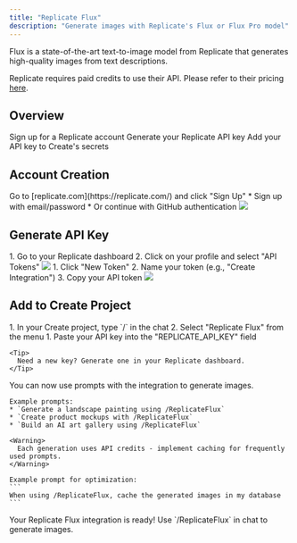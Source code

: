 ```yaml
---
title: "Replicate Flux"
description: "Generate images with Replicate's Flux or Flux Pro model"
---
```


Flux is a state-of-the-art text-to-image model from Replicate that generates high-quality images from text descriptions.

<Warning> Replicate requires paid credits to use their API. Please refer to their pricing [here](https://replicate.com/pricing#public-models).</Warning>
## Overview

<CardGroup cols={2}>
  <Card title="Create Account" icon="user">
    Sign up for a Replicate account
  </Card>
  <Card title="Get API Key" icon="key">
    Generate your Replicate API key
  </Card>
  <Card title="Copy into Create" icon="plug">
    Add your API key to Create's secrets
  </Card>
</CardGroup>

## Account Creation

<Steps>
  <Step title="Visit Replicate Website">
    Go to [replicate.com](https://replicate.com/) and click "Sign Up"
  </Step>

  <Step title="Choose Signup Method">
    * Sign up with email/password
    * Or continue with GitHub authentication
    <img src="/images/replicate/replicate-github-signin.png" style={{ borderRadius: '0.5rem' }} />
  </Step>
</Steps>

## Generate API Key

<Steps>
  <Step title="Access API Keys">
    1. Go to your Replicate dashboard
    2. Click on your profile and select "API Tokens"
    <img src="/images/replicate/replicate-api-tokens.png" style={{ borderRadius: '0.5rem' }} />
  </Step>

  <Step title="Create New Key">
    1. Click "New Token"
    2. Name your token (e.g., "Create Integration")
    3. Copy your API token
    <img src="/images/replicate/replicate-copy-token.png" style={{ borderRadius: '0.5rem' }} />
  </Step>
</Steps>

## Add to Create Project

<Steps>
  <Step title="Add the integration">
    1. In your Create project, type `/` in the chat 
    2. Select "Replicate Flux" from the menu
  </Step>

  <Step title="Add your API key">
    1. Paste your API key into the "REPLICATE_API_KEY" field
    
    <Tip>
      Need a new key? Generate one in your Replicate dashboard.
    </Tip>
  </Step>

  <Step title="Start generating">
    You can now use prompts with the integration to generate images.

    Example prompts:
    * `Generate a landscape painting using /ReplicateFlux`
    * `Create product mockups with /ReplicateFlux`
    * `Build an AI art gallery using /ReplicateFlux`

    <Warning>
      Each generation uses API credits - implement caching for frequently used prompts.
    </Warning>

    Example prompt for optimization:
    ```
    When using /ReplicateFlux, cache the generated images in my database
    ```
  </Step>
</Steps>

<Note type="success">
  Your Replicate Flux integration is ready! Use `/ReplicateFlux` in chat to generate images.
</Note>
